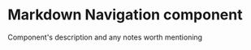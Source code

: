 

<Meta
  title="Newskit/Navigation"
  component={Navigation}
/>

# Markdown Navigation component
Component's description and any notes worth mentioning

<Canvas>
  <Story name="Navigation">
      <Navigation/>
  </Story>
</Canvas>
